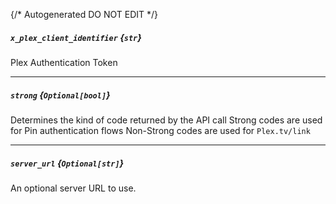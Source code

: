 {/* Autogenerated DO NOT EDIT  */}
##### `x_plex_client_identifier` *{`str`}*
Plex Authentication Token

---
##### `strong` *{`Optional[bool]`}*
Determines the kind of code returned by the API call
Strong codes are used for Pin authentication flows
Non\-Strong codes are used for `Plex.tv/link`


---
##### `server_url` *{`Optional[str]`}*
An optional server URL to use.

